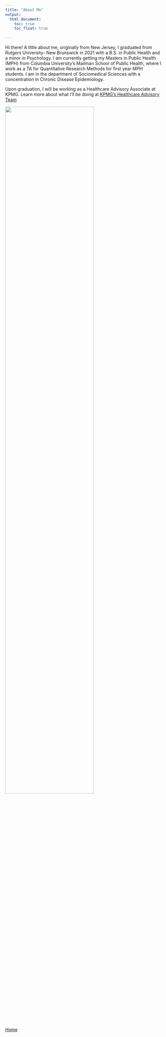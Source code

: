 ```yaml
---
title: "About Me"
output: 
  html_document:
    toc: true
    toc_float: true
  
---
```



Hi there! A little about me, originally from New Jersey, I graduated from Rutgers University- New Brunswick in 2021 with a B.S. in Public Health and a minor in Psychology. I am currently getting my Masters in Public Health (MPH) from Columbia University's Mailman School of Public Health, where I work as a TA for Quantitative Research Methods for first year MPH students. I am in the department of Sociomedical Sciences with a concentration in Chronic Disease Epidemiology. 

Upon graduation, I will be working as a Healthcare Advisory Associate at KPMG.
Learn more about what I'll be doing at [KPMG's Healthcare Advisory Team](https://home.kpmg/us/en/home/insights/2020/07/healthcare-life-sciences-strategy-practice.html) 


<img src="images/about_me.jpg" style="width:75%">


[Home](index.html)